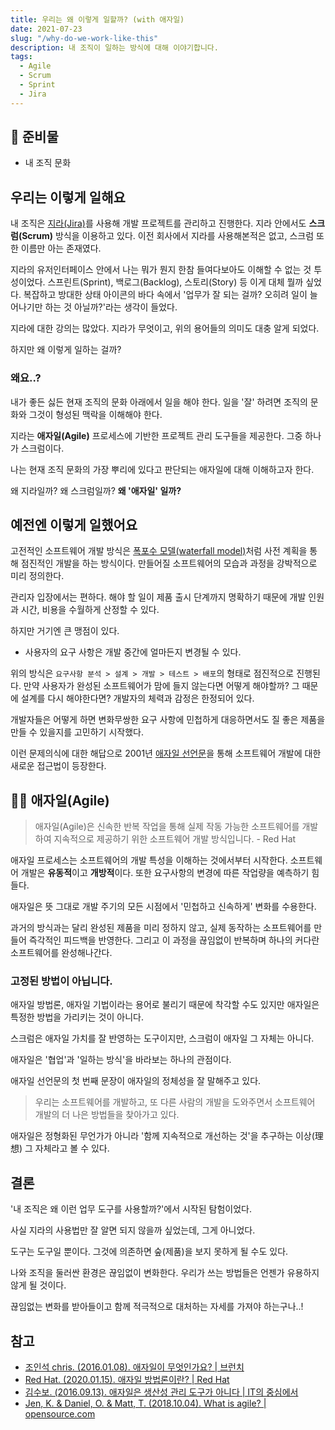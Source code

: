 ```yaml
---
title: 우리는 왜 이렇게 일할까? (with 애자일)
date: 2021-07-23
slug: "/why-do-we-work-like-this"
description: 내 조직이 일하는 방식에 대해 이야기합니다.
tags:
  - Agile
  - Scrum
  - Sprint
  - Jira
---
```


## 🧰 준비물

- 내 조직 문화

## 우리는 이렇게 일해요

내 조직은 [지라(Jira)](https://www.atlassian.com/ko/software/jira)를 사용해 개발 프로젝트를 관리하고 진행한다.
지라 안에서도 **스크럼(Scrum)** 방식을 이용하고 있다. 이전 회사에서 지라를 사용해본적은 없고, 스크럼 또한 이름만 아는 존재였다.

지라의 유저인터페이스 안에서 나는 뭐가 뭔지 한참 들여다보아도 이해할 수 없는 것 투성이었다.
스프린트(Sprint), 백로그(Backlog), 스토리(Story) 등 이게 대체 뭘까 싶었다. 복잡하고 방대한 상태 아이콘의 바다 속에서 '업무가 잘 되는 걸까?
오히려 일이 늘어나기만 하는 것 아닐까?'라는 생각이 들었다.

지라에 대한 강의는 많았다. 지라가 무엇이고, 위의 용어들의 의미도 대충 알게 되었다.

하지만 왜 이렇게 일하는 걸까?

### 왜요..?

내가 좋든 싫든 현재 조직의 문화 아래에서 일을 해야 한다. 일을 '잘' 하려면 조직의 문화와 그것이 형성된 맥락을 이해해야 한다.

지라는 **애자일(Agile)** 프로세스에 기반한 프로젝트 관리 도구들을 제공한다. 그중 하나가 스크럼이다.

나는 현재 조직 문화의 가장 뿌리에 있다고 판단되는 애자일에 대해 이해하고자 한다.

왜 지라일까? 왜 스크럼일까? **왜 '애자일' 일까?**

## 예전엔 이렇게 일했어요

고전적인 소프트웨어 개발 방식은 [폭포수 모델(waterfall model)](https://ko.wikipedia.org/wiki/%ED%8F%AD%ED%8F%AC%EC%88%98_%EB%AA%A8%EB%8D%B8)처럼
사전 계획을 통해 점진적인 개발을 하는 방식이다.
만들어질 소프트웨어의 모습과 과정을 강박적으로 미리 정의한다.

관리자 입장에서는 편하다. 해야 할 일이 제품 출시 단계까지 명확하기 때문에 개발 인원과 시간, 비용을 수월하게 산정할 수 있다.

하지만 거기엔 큰 맹점이 있다.

- 사용자의 요구 사항은 개발 중간에 얼마든지 변경될 수 있다.

위의 방식은 `요구사항 분석 > 설계 > 개발 > 테스트 > 배포`의 형태로 점진적으로 진행된다. 만약 사용자가 완성된 소프트웨어가 맘에 들지 않는다면 어떻게 해야할까?
그 때문에 설계를 다시 해야한다면? 개발자의 체력과 감정은 한정되어 있다.

개발자들은 어떻게 하면 변화무쌍한 요구 사항에 민첩하게 대응하면서도 질 좋은 제품을 만들 수 있을지를 고민하기 시작했다.

이런 문제의식에 대한 해답으로 2001년 [애자일 선언문](http://agilemanifesto.org/iso/ko/manifesto.html)을 통해 소프트웨어 개발에 대한
새로운 접근법이 등장한다.

## 👩‍💻 애자일(Agile)

> 애자일(Agile)은 신속한 반복 작업을 통해 실제 작동 가능한 소프트웨어를 개발하여 지속적으로 제공하기 위한 소프트웨어 개발 방식입니다. - Red Hat

애자일 프로세스는 소프트웨어의 개발 특성을 이해하는 것에서부터 시작한다. 소프트웨어 개발은 **유동적**이고 **개방적**이다. 또한
요구사항의 변경에 따른 작업량을 예측하기 힘들다.

애자일은 뜻 그대로 개발 주기의 모든 시점에서 '민첩하고 신속하게' 변화를 수용한다.

과거의 방식과는 달리 완성된 제품을 미리 정하지 않고,
실제 동작하는 소프트웨어를 만들어 즉각적인 피드백을 반영한다. 그리고 이 과정을 끊임없이 반복하며 하나의 커다란 소프트웨어를 완성해나간다.

### 고정된 방법이 아닙니다.

애자일 방법론, 애자일 기법이라는 용어로 불리기 때문에 착각할 수도 있지만 애자일은 특정한 방법을 가리키는 것이 아니다.

스크럼은 애자일 가치를 잘 반영하는 도구이지만, 스크럼이 애자일 그 자체는 아니다.

애자일은 '협업'과 '일하는 방식'을 바라보는 하나의 관점이다.

애자일 선언문의 첫 번째 문장이 애자일의 정체성을 잘 말해주고 있다.

> 우리는 소프트웨어를 개발하고, 또 다른 사람의 개발을 도와주면서 소프트웨어 개발의 더 나은 방법들을 찾아가고 있다.

애자일은 정형화된 무언가가 아니라 '함께 지속적으로 개선하는 것'을 추구하는 이상(理想) 그 자체라고 볼 수 있다.

## 결론

'내 조직은 왜 이런 업무 도구를 사용할까?'에서 시작된 탐험이었다.

사실 지라의 사용법만 잘 알면 되지 않을까 싶었는데, 그게 아니었다.

도구는 도구일 뿐이다. 그것에 의존하면 숲(제품)을 보지 못하게 될 수도 있다.

나와 조직을 둘러싼 환경은 끊임없이 변화한다. 우리가 쓰는 방법들은 언젠가 유용하지 않게 될 것이다.

끊임없는 변화를 받아들이고 함께 적극적으로 대처하는 자세를 가져야 하는구나..!

## 참고

- [조인석 chris. (2016.01.08). 애자일이 무엇인가요? | 브런치](https://brunch.co.kr/@insuk/5)
- [Red Hat. (2020.01.15). 애자일 방법론이란? | Red Hat](https://www.redhat.com/ko/devops/what-is-agile-methodology)
- [김수보. (2016.09.13). 애자일은 생산성 관리 도구가 아니다 | IT의 중심에서](https://subokim.wordpress.com/2016/09/13/what-is-agile-for/)
- [Jen, K. & Daniel, O. & Matt, T. (2018.10.04). What is agile? | opensource.com](https://opensource.com/article/18/10/what-agile?extIdCarryOver=true&intcmp=7013a000002D2hZAAS&sc_cid=701f2000001OH7EAAW)